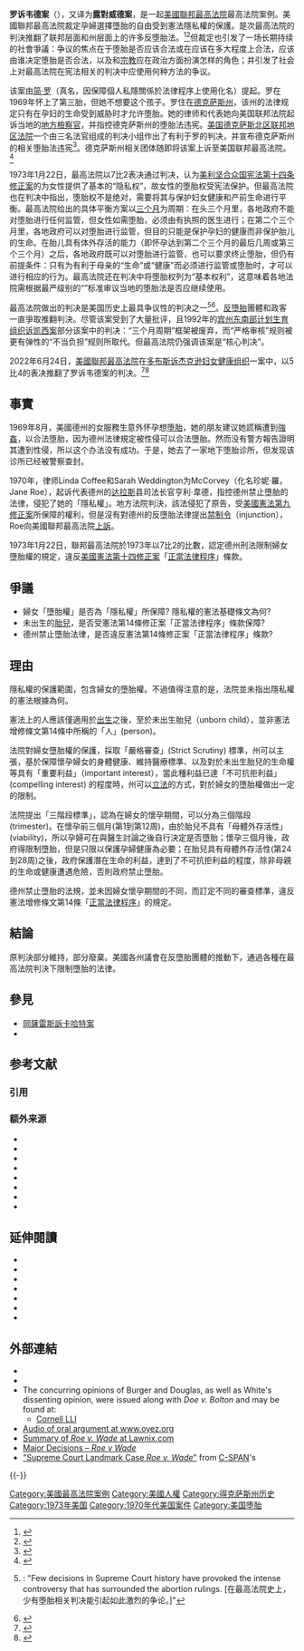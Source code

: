 {{Current|time=2022-06-24T15:40:06+00:00}}
{{Multiple issues|
{{Missing information|[[美国墮胎|美国墮胎]]法历史沿革、案情发展、社会反响、对后续司法裁决之影响}}
{{Expand language|1=en|time=2022-06-25T17:15:27+00:00}}
}}
{{NoteTA
| G1 = USState
| 1 = zh-cn: 简·罗; zh-tw: 珍·羅
}}

{{Infobox SCOTUS case
|Litigants=罗诉韦德案
|ArgueDate=12月13日
|ArgueYear=1971年
|ReargueDate=10月11日
|ReargueYear=1972年
|DecideDate=1月22日
|DecideYear=1973年
|FullName=简·罗等人诉达拉斯县地方检察官亨利·韦德<br />''Jane Roe, et al. v. Henry Wade, District Attorney of Dallas County''
|Citation=93 S. Ct. 705; 35 L. Ed. 2d 147; [http://www.lexis.com/research/slft?cite=3139373320552E532E204C455849532020313539&keyenum=15451&keytnum=0 1973 U.S. LEXIS 159]
|USVol=410
|USPage=113
|Prior=
|Subsequent=
|Holding=得克萨斯州禁止妇女堕胎的法律侵犯了她的[[正当程序|正当程序]]权利。得克萨斯北区地区法院判决部分承认、部分撤销。
|OralArgument=http://www.oyez.org/cases/1970-1979/1971/1971_70_18/argument/
|SCOTUS=1972-1975
|Majority=布莱克蒙
|JoinMajority=伯格、道格拉斯、布伦南、斯图尔特、马歇尔、鲍威尔
|Concurrence=伯格
|Concurrence2=道格拉斯
|Concurrence3=斯图尔特
|Dissent=怀特
|JoinDissent=伦奎斯特
|Dissent2=伦奎斯特
|LawsApplied=[[美国宪法第十四修正案|美国宪法第十四修正案]]、得克萨斯州刑法典第1191-1194款、第1196款
| Overruled=1992年，[[宾州东南部计划生育组织诉凯西案|宾州东南部计划生育组织诉凯西案]]裁决将本案部分裁決推翻 <br/> 2022年，[[多布斯诉杰克逊妇女健康组织案|多布斯诉杰克逊妇女健康组织案]]裁决将本案裁决推翻
}}

'''罗诉韦德案'''（{{lang-en|Roe v. Wade}}），又译为'''露對威德案'''，是一起[[美國聯邦最高法院|美國聯邦最高法院]]最高法院案例。美國聯邦最高法院裁定孕婦選擇墮胎的自由受到憲法隱私權的保護。是次最高法院的判決推翻了联邦层面和州层面上的许多反堕胎法。<ref>{{cite news | first1 = William | last1 = Mears | first2 = Bob | last2 = Franken | url = http://www.cnn.com/2003/LAW/01/21/roevwade.overview/ | title = 30 years after ruling, ambiguity, anxiety surround abortion debate | publisher = CNN | date = 2003-01-22 | quote = In all, the ''Roe'' and ''Doe'' rulings impacted laws in 46 states. [总的来说，“Roe”和“Doe”的判决影响了46个州的法律。]}}</ref><ref>{{harvnb|Greenhouse|2005|p=72}}</ref>但裁定也引发了一场长期持续的社會爭議：争议的焦点在于堕胎是否应该合法或在应该在多大程度上合法，应该由谁决定堕胎是否合法，以及{{tsl|en|Philosophical aspects of the abortion debate|堕胎辩论中的哲学问题|道德}}和[[美国宪法第一修正案#政教分離|宗教]]应在政治方面扮演怎样的角色；并引发了社会上对最高法院在宪法相关的判决中应使用何种方法的争议。

该案由[[John_Doe|简·罗]]（真名{{tsl|en|Norma McCorvey|诺尔玛·麦科维}}，因保障個人私隱關係於法律程序上使用化名）提起。罗在1969年怀上了第三胎，但她不想要这个孩子。罗住在[[德克萨斯州|德克萨斯州]]，该州的法律规定只有在孕妇的生命受到威胁时才允许堕胎。她的律师{{tsl|en|Sarah Weddington|萨拉·韦丁顿}}和{{tsl|en|Linda Coffee|琳达·科菲}}代表她向美国联邦法院起诉当地的[[地方檢察官|地方檢察官]]{{tsl|en|Henry Wade|亨利·韦德}}，并指控德克萨斯州的堕胎法违宪。[[美国德克萨斯北区联邦地区法院|美国德克萨斯北区联邦地区法院]]一个由三名法官组成的判决小组作出了有利于罗的判决，并宣布德克萨斯州的相关堕胎法违宪<ref>{{cite web | url = https://casetext.com/case/roe-v-wade-2| title = Roe v. Wade, 314 F. Supp. 1217 (N.D. Tex. 1970)| date= 1970-06-17 | access-date = 2022-06-15| work = casetext}}</ref>。德克萨斯州相关团体随即将该案上诉至美国联邦最高法院。<ref>{{Cite news|title=The remarkable story of Henry Wade, abortion case’s namesake|url=https://www.washingtonpost.com/history/2022/06/25/henry-wade-roe-texas-prosecutor/|newspaper=Washington Post|accessdate=2022-06-26|issn=0190-8286|language=en-US}}</ref>

1973年1月22日，最高法院以7比2表决通过判决，认为[[美利坚合众国宪法第十四条修正案|美利坚合众国宪法第十四条修正案]]的{{tsl|en|Due Process Clause|正当法律程序条款}}为女性提供了基本的“隐私权”，故女性的堕胎权受宪法保护。但最高法院也在判决中指出，堕胎权不是绝对，需要将其与保护妇女健康和产前生命进行平衡{{sfnp|Nowak|Rotunda|2012|loc=§ 18.29(a)(i)}}{{sfnp|Chemerinsky|2019|loc=§ 10.3.3.1, 第887页}}。最高法院给出的具体平衡方案以[[妊娠#妊娠歷程|三个月]]为周期：在头三个月里，各地政府不能对堕胎进行任何监管，但女性如需堕胎，必须由有执照的医生进行；在第二个三个月里，各地政府可以对堕胎进行监管，但目的只能是保护孕妇的健康而非保护胎儿的生命。在胎儿具有体外存活的能力（即怀孕达到第二个三个月的最后几周或第三个三个月）之后，各地政府既可以对堕胎进行监管，也可以要求终止堕胎，但仍有前提条件：只有为有利于母亲的“生命”或“健康”而必须进行监管或堕胎时，才可以进行相应的行为{{sfnp|Chemerinsky|2019|loc=§ 10.3.3.1, 第887页}}。最高法院还在判决中将堕胎权列为“基本权利”，这意味着各地法院需根据最严级别的“{{tsl|en|strict scrutiny|严格审查}}”标准审议当地的堕胎法是否应继续使用{{sfnp|Nowak|Rotunda|2012|loc=§ 18.29(b)(i)}}。

最高法院做出的判决是美国历史上最具争议性的判决之一<ref>{{harvp|Chemerinsky|2019|loc=§ 10.3.3.1, 第886页}}: "Few decisions in Supreme Court history have provoked the intense controversy that has surrounded the abortion rulings. [在最高法院史上，少有堕胎相关判决能引起如此激烈的争论。]"</ref><ref>{{Cite book|title=Limits: The Role of the Law in Bioethical Decision Making|trans-title=极限：法律在生物伦理问题决策中的作用|last=Dworkin|first=Roger|publisher=Indiana University Press|year=1996|isbn=978-0253330758|pages=28–36}}</ref>。[[反墮胎|反墮胎]]團體和政客一直爭取推翻判決。尽管该案受到了大量批评，且1992年的[[宾州东南部计划生育组织诉凯西案|宾州东南部计划生育组织诉凯西案]]部分{{tsl|en|List of overruled United States Supreme Court decisions|被推翻的美国最高法院判决列表|推翻}}该案中的判决：“三个月周期”框架被废弃，而“严格审核”规则被更有弹性的“不当负担”规则所取代{{sfnp|Nowak|Rotunda|2012|loc=§ 18.29(a)(i)}}{{sfnp|Chemerinsky|2019|loc=§ 10.3.3.1, 第892–893页}}。但最高法院仍强调该案是“核心判决”{{sfnp|Chemerinsky|2019|loc=§ 10.3.3.1, 第892–895页}}。

2022年6月24日，[[美國聯邦最高法院|美國聯邦最高法院]]在[[多布斯诉杰克逊妇女健康组织|多布斯诉杰克逊妇女健康组织]]一案中，以5比4的表决推翻了罗诉韦德案的判决。<ref>{{Cite web|url=https://www.cnbc.com/2022/06/24/roe-v-wade-overturned-by-supreme-court-ending-federal-abortion-rights.html|title=Supreme Court overturns Roe v. Wade, ending 50 years of federal abortion rights|trans-title=最高法院推翻罗诉韦德案，结束持续50年的联邦堕胎权|first=Dan Mangan,Kevin|last=Breuninger|date=2022-06-24|website=CNBC}}</ref><ref>{{cite web |title=19-1392 Dobbs v. Jackson Women's Health Organization (06/24/2022) |url=https://www.supremecourt.gov/opinions/21pdf/19-1392_6j37.pdf}}</ref>
<!--2022年5月2日，[[政客_(媒体)|政客]]網站表示一份由[[塞繆爾·阿利托|塞繆爾·阿利托]]草擬的初步多数意见草案遭到洩露，根據該草案，美國最高法院准备在[[多布斯诉杰克逊妇女健康组织|多布斯诉杰克逊妇女健康组织]]一案的最終裁決中推翻羅訴韋德案的判決。<ref>{{Cite web |title=Exclusive: Supreme Court has voted to overturn abortion rights, draft opinion shows |url=https://www.politico.com/news/2022/05/02/supreme-court-abortion-draft-opinion-00029473|access-date=2022-05-03|website=[[政客_(媒体)|政客 (媒体)]]|date=May 2, 2022|first1=Josh|last1=Gerstein|first2=Alexander|last2=Ward|language=en}}</ref>美国首席大法官[[約翰·羅伯茨|約翰·羅伯茨]]證實了草案洩露一事並谴责有人故意洩露草案，他表示已指示最高法院的执法官调查此事並聲明草案未必是该案的最终裁决。<ref>{{cite news |title=美国最高法院证实推翻堕胎权的意见初稿泄露一事 |url=https://cn.wsj.com/articles/%E7%BE%8E%E5%9B%BD%E6%9C%80%E9%AB%98%E6%B3%95%E9%99%A2%E8%AF%81%E5%AE%9E%E5%90%A6%E5%86%B3%E7%BD%97%E4%BC%8A%E8%AF%89%E9%9F%A6%E5%BE%B7%E6%A1%88%E7%9A%84%E6%84%8F%E8%A7%81%E5%88%9D%E7%A8%BF%E6%B3%84%E9%9C%B2%E4%B8%80%E4%BA%8B%E5%B1%9E%E5%AE%9E-11651621206 |publisher=華爾街日報}}</ref>-->

== 事實 ==
1969年8月，美國德州的女服務生{{tsl|en|Norma McCorvey|诺玛‧麦考维}}意外怀孕想[[堕胎|堕胎]]，她的朋友建议她謊稱遭到[[強姦|強姦]]，以合法堕胎，因为德州法律規定被性侵可以合法墮胎。然而没有警方報告證明其遭到性侵，所以这个办法没有成功。于是，她去了一家地下堕胎诊所，但发现该诊所已经被警察查封。

1970年，律师Linda Coffee和Sarah Weddington为McCorvey（化名珍妮·羅，Jane Roe），起诉代表德州的[[达拉斯|达拉斯]]县司法长官亨利·韋德，指控德州禁止墮胎的法律，侵犯了她的「隱私權」。地方法院判決，該法侵犯了原告，受[[美國憲法第九修正案|美國憲法第九修正案]]所保障的權利，但是沒有對德州的反墮胎法律提出[[禁制令|禁制令]]（injunction），Roe向美國聯邦最高法院[[上訴|上訴]]。

1973年1月22日，聯邦最高法院於1973年以7比2的比數，認定德州刑法限制婦女墮胎權的規定，違反[[美國憲法第十四修正案|美國憲法第十四修正案]]「[[正當法律程序|正當法律程序]]」條款。

== 爭議 ==
* 婦女「墮胎權」是否為「隱私權」所保障? 隱私權的憲法基礎條文為何?
* 未出生的[[胎兒|胎兒]]，是否受憲法第14條修正案「正當法律程序」條款保障?
* 德州禁止墮胎法律，是否違反憲法第14條修正案「正當法律程序」條款?

== 理由 ==
隱私權的保護範圍，包含婦女的墮胎權。不過值得注意的是，法院並未指出隱私權的憲法根據為何。

憲法上的人應該僅適用於[[出生|出生]]之後，至於未出生胎兒（unborn child），並非憲法增修條文第14條中所稱的「人」(person)。

法院對婦女墮胎權的保護，採取「嚴格審查」(Strict Scrutiny) 標準，州可以主張，基於保障懷孕婦女的身體健康、維持醫療標準、以及對於未出生胎兒的生命權等具有「重要利益」（important interest），當此種利益已達「不可抗拒利益」(compelling interest) 的程度時，州可以[[立法|立法]]的方式，對於婦女的墮胎權做出一定的限制。

法院提出「三階段標準」，認為在婦女的懷孕期間，可以分為三個階段(trimester)。在懷孕前三個月(第1到第12周)，由於胎兒不具有「母體外存活性」 (viability)，所以孕婦可在與醫生討論之後自行決定是否墮胎；懷孕三個月後，政府得限制墮胎，但是只限以保護孕婦健康為必要；在胎兒具有母體外存活性(第24到28周)之後，政府保護潛在生命的利益，達到了不可抗拒利益的程度，除非母親的生命或健康遭遇危險，否則政府禁止墮胎。

德州禁止墮胎的法規，並未因婦女懷孕期間的不同，而訂定不同的審查標準，違反憲法增修條文第14條「[[正當法律程序|正當法律程序]]」的規定。

== 結論 ==
原判決部分維持，部分廢棄。美國各州議會在反墮胎團體的推動下，通過各種在最高法院判決下限制墮胎的法律。

== 參見 ==
* [[岡薩雷斯訴卡哈特案|岡薩雷斯訴卡哈特案]]
* {{link-en|部分堕胎禁令法案|Partial-Birth Abortion Ban Act}}

== 参考文献 ==
===引用===
{{reflist}}
===额外来源===
{{refbegin|30em}}
* {{cite book | first=Erwin | last=Chemerinsky | title=Constitutional Law: Principles and Policies |trans-title=宪法：原则与策略| edition= 6th | location=New York | publisher=Wolters Kluwer | year=2019 | isbn=978-1-4548-9574-9 |ref=harv|language=en}}
* {{cite journal | first = John Hart | last = Ely | title=The Wages of Crying Wolf: A Comment on ''Roe v. Wade'' |trans-title=狼来了的代价：评罗诉韦德案| journal=Yale Law Journal | volume=82 | issue=5 | year=1973 | pages=920–49 | doi=10.2307/795536 | jstor=795536 | pmid=11663374 | url = https://digitalcommons.law.yale.edu/ylj/vol82/iss5/4 |ref=harv|language=en}}
* {{cite book |last=Garrow |first=David J. |author-link=|title=Liberty and Sexuality: The Right to Privacy and the Making of Roe v. Wade |trans-title=自由与性：隐私权与罗诉韦德案|year=1994 |publisher=Macmillan |location=New York |isbn=978-0-02-542755-6 |url=https://archive.org/details/libertysexuality00garr |url-access=registration |ref=harv|language=en}}
* {{cite book |last=Greenhouse |first=Linda |author-link= |title=Becoming Justice Blackmun: Harry Blackmun's Supreme Court Journey |isbn=978-0-8050-7791-9 |year=2005 |publisher=Times Books |location=New York |url=https://books.google.com/books?id=NfqUtsNqx0MC |ref=harv|language=en}}
* {{cite journal |last1=Lee |first1=Evan Tsen |title=Deconstitutionalizing Justiciability: The Example of Mootness |journal=Harvard Law Review |date=1992 |volume=105 |issue=3 |pages=603–69 |doi=10.2307/1341536 |jstor=1341536 |url=https://repository.uchastings.edu/faculty_scholarship/347/ |ref=harv|language=en}}
* {{cite journal |last=Malphurs |first=Ryan A. |year=2010 |title="People Did Sometimes Stick Things in my Underwear": The Function of Laughter at the U.S. Supreme Court |journal=Communication Law Review |volume=10 |issue=2 |pages=48–75 |url=http://commlawreview.org/Archives/CLRv10i2/The%20Function%20of%20Laughter%20at%20the%20U.S.%20Supreme%20Court%20CLR%20v10i2.pdf |access-date=August 10, 2013 |ref=harv|language=en}}
* {{cite book | first1=John E. | last1=Nowak | first2=Ronald D. | last2=Rotunda | title=Treatise on Constitutional Law: Substance and Procedure | year=2012 | location=Eagan, Minnesota | publisher=West Thomson/Reuters| edition= 5th | oclc = 798148265 |ref=harv|language=en}}
* {{cite book |last=Schwartz |first=Bernard |url=https://archive.org/details/unpublishedopini00schw|url-access=registration |page=[https://archive.org/details/unpublishedopini00schw/page/103 103] | title=The Unpublished Opinions of the Burger Court |year=1988 |publisher=Oxford University Press |isbn=978-0-19-505317-3 |ref=harv|language=en}}
{{refend}}

==延伸閱讀==
{{refbegin|2}}
* {{cite book |last=Critchlow |first=Donald T. |authorlink=Donald T. Critchlow |title=The Politics of Abortion and Birth Control in Historical Perspective |year=1996 |publisher=Pennsylvania State University Press |location=University Park, PA |isbn=978-0-271-01570-5|url=https://books.google.com/books?id=tMnznQEACAAJ }}
* {{cite book |last=Critchlow |first=Donald T.|title=Intended Consequences: Birth Control, Abortion, and the Federal Government in Modern America |year=1999 |publisher=Oxford University Press |location=New York |isbn=978-0-19-504657-1|url=https://books.google.com/books?id=krSRAAAAIAAJ}}
* {{cite book |last=Hull |first=N. E. H. |title=The Abortion Rights Controversy in America: A Legal Reader |year=2004 |publisher=University of North Carolina Press |location=Chapel Hill |isbn=978-0-8078-2873-1 |url=https://archive.org/details/abortionrightsco0000hull }}
* {{cite book |last=Hull |first=N. E. H.|author2=Peter Charles Hoffer  |title=Roe v. Wade: The Abortion Rights Controversy in American History |year=2001 |publisher=University Press of Kansas |location=Lawrence, KS |isbn=978-0-7006-1143-0|url=https://books.google.com/books?id=-MyPAAAAMAAJ}}
* {{cite book |last=Mohr |first=James C. |title=Abortion in America: The Origins and Evolution of National Policy, 1800–1900 |year=1979 |publisher=Oxford University Press |location=Oxford |isbn=978-0-19-502616-0|url=https://books.google.com/books?id=rnllmAEACAAJ }}
* {{cite book |last=Rubin |first=Eva R. [ed.] |title=The Abortion Controversy: A Documentary History |year=1994 |publisher=Greenwood |location=Westport, CT |isbn=978-0-313-28476-2|url=https://books.google.com/books?id=SU2QAAAAMAAJ }}
* {{cite book |last=Staggenborg |first=Suzanne |title=The Pro-Choice Movement: Organization and Activism in the Abortion Conflict |year=1994 |publisher=Oxford University Press |location=New York |isbn=978-0-19-506596-1 |url=https://archive.org/details/prochoicemovemen0000stag }}
{{refend}}

==外部連結==
{{Spoken Wikipedia|Roe_vs_wade.ogg|2005-07-16}}
{{div col|2}}
* {{Wikisource-inline|Roe v. Wade|''Roe v. Wade''}}
* {{caselaw source
 | case = ''Roe v. Wade'', {{ussc|410|113|1973|el=no}}
 | cornell =https://www.law.cornell.edu/supremecourt/text/410/113
 | courtlistener =https://www.courtlistener.com/opinion/108713/roe-v-wade/
 | findlaw = https://caselaw.findlaw.com/us-supreme-court/410/113.html
 | googlescholar = https://scholar.google.com/scholar_case?case=12334123945835207673
 | justia =https://supreme.justia.com/cases/federal/us/410/113/case.html
 | loc =https://cdn.loc.gov/service/ll/usrep/usrep410/usrep410113/usrep410113.pdf
 }}
* The concurring opinions of Burger and Douglas, as well as White's dissenting opinion, were issued along with ''Doe v. Bolton'' and may be found at:
** [https://www.law.cornell.edu/supct/html/historics/USSC_CR_0410_0179_ZC1.html Cornell LLI]
* [https://www.oyez.org/sites/default/files/audio/cases/1971/70-18_19711213-argument.mp3 Audio of oral argument at www.oyez.org]
* [https://web.archive.org/web/20121022102151/http://www.lawnix.com/cases/roe-wade.html Summary of ''Roe v. Wade'' at Lawnix.com]
* [http://constitution.laws.com/supreme-court-decisions/major-decisions-roe-v-wade Major Decisions – ''Roe v Wade'']
* [http://landmarkcases.c-span.org/Case/12/Roe-V-Wade "Supreme Court Landmark Case ''Roe v. Wade''"] from [[C-SPAN|C-SPAN]]'s ''{{link-en|Landmark Cases: Historic Supreme Court Decisions}}''
{{div col end}}
{{-}}
{{US14thAmendment|state=collapsed}}

[[Category:美國最高法院案例|Category:美國最高法院案例]]
[[Category:美國人權|Category:美國人權]]
[[Category:得克萨斯州历史|Category:得克萨斯州历史]]
[[Category:1973年美国|Category:1973年美国]]
[[Category:1970年代美国案件|Category:1970年代美国案件]]
[[Category:美国堕胎|Category:美国堕胎]]